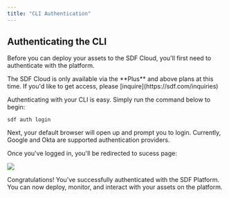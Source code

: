 ```yaml
---
title: "CLI Authentication"
---
```


## Authenticating the CLI

Before you can deploy your assets to the SDF Cloud, you'll first need to authenticate with the platform. 

<Note>
The SDF Cloud is only available via the **Plus** and above plans at this time. If you'd like to get access, please [inquire](https://sdf.com/inquiries)
</Note>

Authenticating with your CLI is easy. Simply run the command below to begin:

```shell
sdf auth login
```

Next, your default browser will open up and prompt you to login. Currently, Google and Okta are supported authentication providers.

Once you've logged in, you'll be redirected to sucess page:

<img src="https://cdn.sdf.com/img/cli-auth-success.png" />

Congratulations! You've successfully authenticated with the SDF Platform. You can now deploy, monitor, and interact with your assets on the platform.
